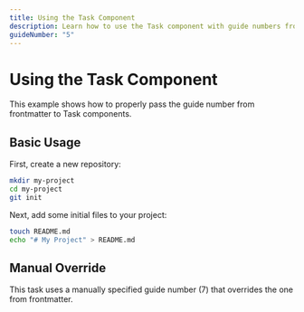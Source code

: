 ```yaml
---
title: Using the Task Component
description: Learn how to use the Task component with guide numbers from frontmatter
guideNumber: "5"
---
```




# Using the Task Component

This example shows how to properly pass the guide number from frontmatter to Task components.

## Basic Usage

<Task title="Create a new repository" number={1} guideNumber={guideNumber}>
  First, create a new repository:

  ```bash
  mkdir my-project
  cd my-project
  git init
  ```
</Task>

<Task title="Add project files" number={2} guideNumber={guideNumber}>
  Next, add some initial files to your project:

  ```bash
  touch README.md
  echo "# My Project" > README.md
  ```
</Task>

## Manual Override

<Task title="Special case" number={3} guideNumber="7">
  This task uses a manually specified guide number (7) that overrides the one from frontmatter.
</Task>
